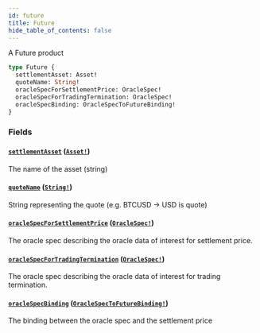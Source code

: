 ```yaml
---
id: future
title: Future
hide_table_of_contents: false
---
```



A Future product

```graphql
type Future {
  settlementAsset: Asset!
  quoteName: String!
  oracleSpecForSettlementPrice: OracleSpec!
  oracleSpecForTradingTermination: OracleSpec!
  oracleSpecBinding: OracleSpecToFutureBinding!
}
```


### Fields

#### [`settlementAsset`](#) ([`Asset!`](/mainnet/api/graphql/objects/asset))

The name of the asset (string)


#### [`quoteName`](#) ([`String!`](/mainnet/api/graphql/scalars/string))

String representing the quote (e.g. BTCUSD -&#x003E; USD is quote)


#### [`oracleSpecForSettlementPrice`](#) ([`OracleSpec!`](/mainnet/api/graphql/objects/oracle-spec))

The oracle spec describing the oracle data of interest for settlement price.


#### [`oracleSpecForTradingTermination`](#) ([`OracleSpec!`](/mainnet/api/graphql/objects/oracle-spec))

The oracle spec describing the oracle data of interest for trading termination.


#### [`oracleSpecBinding`](#) ([`OracleSpecToFutureBinding!`](/mainnet/api/graphql/objects/oracle-spec-to-future-binding))

The binding between the oracle spec and the settlement price




